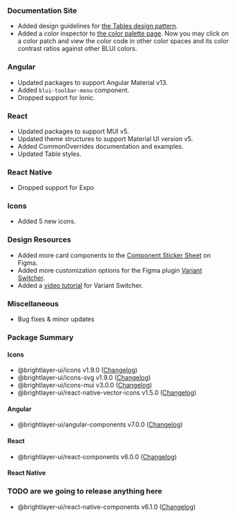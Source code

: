 ### Documentation Site

-   Added design guidelines for [the Tables design pattern](/patterns/tables).
-   Added a color inspector to [the color palette page](/style/color). Now you may click on a color patch and view the color code in other color spaces and its color contrast ratios against other BLUI colors.

### Angular

-   Updated packages to support Angular Material v13.
-   Added `blui-toolbar-menu` component.
-   Dropped support for Ionic.

### React

-   Updated packages to support MUI v5.
-   Updated theme structures to support Material UI version v5.
-   Added CommonOverrides documentation and examples.
-   Updated Table styles.

### React Native

-   Dropped support for Expo

### Icons

-   Added 5 new icons.

### Design Resources

-   Added more card components to the [Component Sticker Sheet](https://www.figma.com/community/file/1024360297793425107) on Figma.
-   Added more customization options for the Figma plugin [Variant Switcher](https://www.figma.com/community/plugin/971482182464094790).
-   Added a [video tutorial](https://www.youtube.com/watch?v=JBiuas4_Occ) for Variant Switcher.

### Miscellaneous

-   Bug fixes & minor updates

### Package Summary

#### Icons

-   @brightlayer-ui/icons v1.9.0 ([Changelog](https://github.com/brightlayer-ui/icons/blob/master/CHANGELOG.md))
-   @brightlayer-ui/icons-svg v1.9.0 ([Changelog](https://github.com/brightlayer-ui/icons/blob/master/CHANGELOG.md))
-   @brightlayer-ui/icons-mui v3.0.0 ([Changelog](https://github.com/brightlayer-ui/icons/blob/master/mui/CHANGELOG.md))
-   @brightlayer-ui/react-native-vector-icons v1.5.0 ([Changelog](https://github.com/brightlayer-ui/icons/blob/master/rn-vector/CHANGELOG.md))

#### Angular

-   @brightlayer-ui/angular-components v7.0.0 ([Changelog](https://github.com/brightlayer-ui/angular-component-library/blob/master/CHANGELOG.md))

#### React

-   @brightlayer-ui/react-components v6.0.0 ([Changelog](https://github.com/brightlayer-ui/react-component-library/blob/master/CHANGELOG.md))

#### React Native

### TODO are we going to release anything here

-   @brightlayer-ui/react-native-components v6.1.0 ([Changelog](https://github.com/brightlayer-ui/react-native-component-library/blob/master/CHANGELOG.md))

